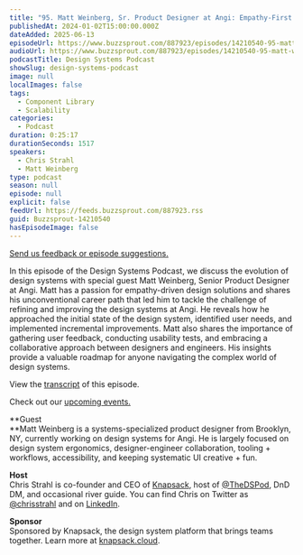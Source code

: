 ```yaml
---
title: "95. Matt Weinberg, Sr. Product Designer at Angi: Empathy-First Approach to Evolving Design Systems"
publishedAt: 2024-01-02T15:00:00.000Z
dateAdded: 2025-06-13
episodeUrl: https://www.buzzsprout.com/887923/episodes/14210540-95-matt-weinberg-sr-product-designer-at-angi-empathy-first-approach-to-evolving-design-systems.mp3
audioUrl: https://www.buzzsprout.com/887923/episodes/14210540-95-matt-weinberg-sr-product-designer-at-angi-empathy-first-approach-to-evolving-design-systems.mp3
podcastTitle: Design Systems Podcast
showSlug: design-systems-podcast
image: null
localImages: false
tags:
  - Component Library
  - Scalability
categories:
  - Podcast
duration: 0:25:17
durationSeconds: 1517
speakers:
  - Chris Strahl
  - Matt Weinberg
type: podcast
season: null
episode: null
explicit: false
feedUrl: https://feeds.buzzsprout.com/887923.rss
guid: Buzzsprout-14210540
hasEpisodeImage: false
---
```

[Send us feedback or episode suggestions.](https://www.buzzsprout.com/twilio/text_messages/887923/open_sms)

In this episode of the Design Systems Podcast, we discuss the evolution of design systems with special guest Matt Weinberg, Senior Product Designer at Angi. Matt has a passion for empathy-driven design solutions and shares his unconventional career path that led him to tackle the challenge of refining and improving the design systems at Angi. He reveals how he approached the initial state of the design system, identified user needs, and implemented incremental improvements. Matt also shares the importance of gathering user feedback, conducting usability tests, and embracing a collaborative approach between designers and engineers. His insights provide a valuable roadmap for anyone navigating the complex world of design systems.

View the [transcript](https://docs.google.com/document/d/182tMg6Bv1vTq0rAEXExrDzNAAsMdUQDBO9tkw8j31WA/edit?usp=drive_link) of this episode.

Check out our [upcoming events.](https://www.knapsack.cloud/events)  

**Guest  
**Matt Weinberg is a systems-specialized product designer from Brooklyn, NY, currently working on design systems for Angi. He is largely focused on design system ergonomics, designer-engineer collaboration, tooling + workflows, accessibility, and keeping systematic UI creative + fun.  
  
**Host**  
Chris Strahl is co-founder and CEO of [Knapsack](https://www.knapsack.cloud/), host of [@TheDSPod](https://twitter.com/thedspod), DnD DM, and occasional river guide. You can find Chris on Twitter as [@chrisstrahl](https://twitter.com/chrisstrahl) and on [LinkedIn](https://www.linkedin.com/in/chrisstrahl/).  
  
**Sponsor**  
Sponsored by Knapsack, the design system platform that brings teams together. Learn more at [knapsack.cloud](https://www.knapsack.cloud/?utm_source=podcast).
